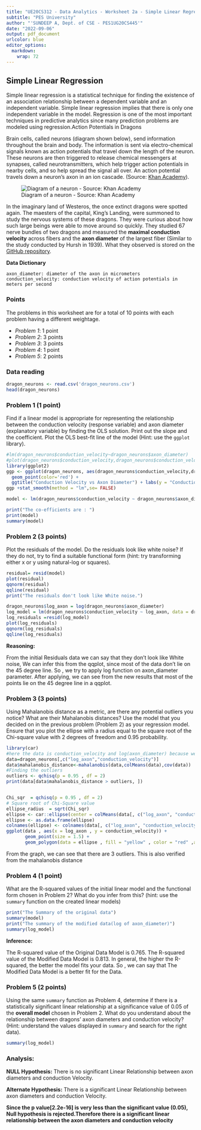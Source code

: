 ---
title: "UE20CS312 - Data Analytics - Worksheet 2a - Simple Linear Regression"
subtitle: "PES University"
author: "'SUNDEEP A, Dept. of CSE - PES1UG20CS445'"
date: "2022-09-06"
output: pdf_document
urlcolor: blue
editor_options:
  markdown:
    wrap: 72
---

## Simple Linear Regression

Simple linear regression is a statistical technique for finding the
existence of an association relationship between a dependent variable
and an independent variable. Simple linear regression implies that there
is only one independent variable in the model. Regression is one of the
most important techniques in predictive analytics since many prediction
problems are modeled using regression.Action Potentials in Dragons

Brain cells, called neurons (diagram shown below), send information
throughout the brain and body. The information is sent via
electro-chemical signals known as action potentials that travel down the
length of the neuron. These neurons are then triggered to release
chemical messengers at synapses, called neurotransmitters, which help
trigger action potentials in nearby cells, and so help spread the signal
all over. An action potential travels down a neuron's axon in an ion
cascade. (Source: [Khan
Academy](https://www.khanacademy.org/test-prep/mcat/organ-systems/neuron-membrane-potentials/a/action-potential-velocity)).

![Diagram of a neuron - Source: Khan Academy](neuron.png)

In the imaginary land of Westeros, the once extinct dragons were spotted
again. The maesters of the capital, King's Landing, were summoned to
study the nervous systems of these dragons. They were curious about how
such large beings were able to move around so quickly. They studied 67
nerve bundles of two dragons and measured the **maximal conduction
velocity** across fibers and the **axon diameter** of the largest fiber
(Similar to the study conducted by Hursh in 1939). What they observed is
stored on the [GitHub
repository](https://github.com/Data-Analytics-UE20CS312/Unit-2-Worksheets/blob/main/2a%20-%20Simple%20Linear%20Regression/dragon_neurons.csv).

**Data Dictionary**

    axon_diameter: diameter of the axon in micrometers
    conduction_velocity: conduction velocity of action potentials in meters per second

### Points

The problems in this worksheet are for a total of 10 points with each
problem having a different weightage.

-   *Problem 1*: 1 point
-   *Problem 2*: 3 points
-   *Problem 3*: 3 points
-   *Problem 4*: 1 point
-   *Problem 5*: 2 points

### Data reading

```{r csv}
dragon_neurons <- read.csv('dragon_neurons.csv')
head(dragon_neurons)
```

### Problem 1 (1 point)

Find if a linear model is appropriate for representing the relationship
between the conduction velocity (response variable) and axon diameter
(explanatory variable) by finding the OLS solution. Print out the slope
and the coefficient. Plot the OLS best-fit line of the model (Hint: use
the `ggplot` library).

```{r}
#lm(dragon_neurons$conduction_velocity~dragon_neurons$axon_diameter)
#plot(dragon_neurons$conduction_velocity,dragon_neurons$conduction_velocity)
library(ggplot2)
ggp <- ggplot(dragon_neurons, aes(dragon_neurons$conduction_velocity,dragon_neurons$axon_diameter)) +           
  geom_point(color='red') + 
  ggtitle("Conduction Velocity vs Axon Diameter") + labs(y = "Conduction Velocity", x = "Axon Diameter")
ggp +stat_smooth(method = "lm",se= FALSE)

model <- lm(dragon_neurons$conduction_velocity ~ dragon_neurons$axon_diameter, data=dragon_neurons)

print("The co-efficients are : ")
print(model)
summary(model)

```

### Problem 2 (3 points)

Plot the residuals of the model. Do the residuals look like white noise?
If they do not, try to find a suitable functional form (hint: try
transforming either x or y using natural-log or squares).

```{r}

residual= resid(model)
plot(residual)
qqnorm(residual)
qqline(residual)
print("The residuals don't look like White noise.")

dragon_neurons$log_axon = log(dragon_neurons$axon_diameter)
log_model = lm(dragon_neurons$conduction_velocity ~ log_axon, data = dragon_neurons)
log_residuals =resid(log_model)
plot(log_residuals)
qqnorm(log_residuals)
qqline(log_residuals)


```

**Reasoning:**

From the initial Residuals data we can say that they don't look like
White noise, We can infer this from the qqplot, since most of the data
don't lie on the 45 degree line. So , we try to apply log function on
axon_diameter parameter. After applying, we can see from the new results
that most of the points lie on the 45 degree line in a qqplot.

### Problem 3 (3 points)

Using Mahalanobis distance as a metric, are there any potential outliers
you notice? What are their Mahalanobis distances? Use the model that you
decided on in the previous problem (Problem 2) as your regression model.
Ensure that you plot the ellipse with a radius equal to the square root
of the Chi-square value with 2 degrees of freedom and 0.95 probability.

```{r}
library(car)
#here the data is conduction_velocity and log(axon_diameter) because we used that data in previous question.
data=dragon_neurons[,c("log_axon","conduction_velocity")]
data$mahalanobis_distance<-mahalanobis(data,colMeans(data),cov(data))
#Finding the outliers
outliers <- qchisq(p = 0.95 , df = 2)
print(data[data$mahalanobis_distance > outliers, ])


Chi_sqr  = qchisq(p = 0.95 , df = 2)
# Square root of Chi-Square value
ellipse_radius  = sqrt(Chi_sqr)
ellipse <- car::ellipse(center = colMeans(data[, c("log_axon", "conduction_velocity")]), shape = cov(data[, c("log_axon", "conduction_velocity")]) , radius = ellipse_radius ,segments = 150 , draw = FALSE)
ellipse <- as.data.frame(ellipse)
colnames(ellipse) <- colnames(data[, c("log_axon", "conduction_velocity")])
ggplot(data , aes(x = log_axon , y = conduction_velocity)) +
       geom_point(size = 1.5) +
       geom_polygon(data = ellipse , fill = "yellow" , color = "red" ,alpha = 0.5)+geom_text( aes(label = row.names(data)) , hjust = 1 , vjust = -1.5 ,size = 2.5 ) + ylab("Conduction Velocity of neurons") + xlab("log(Axon diameter)")

```

From the graph, we can see that there are 3 outliers. This is also
verified from the mahalanobis distance

### Problem 4 (1 point)

What are the R-squared values of the initial linear model and the
functional form chosen in Problem 2? What do you infer from this? (hint:
use the `summary` function on the created linear models)

```{r}
print("The Summary of the original data")
summary(model)
print("The summary of the modified data(log of axon_diameter)")
summary(log_model)
```

**Inference:**

The R-squared value of the Original Data Model is 0.765. The R-squared
value of the Modified Data Model is 0.813. In general, the higher the
R-squared, the better the model fits your data. So , we can say that The
Modified Data Model is a better fit for the Data.

### Problem 5 (2 points)

Using the same `summary` function as Problem 4, determine if there is a
statistically significant linear relationship at a significance value of
0.05 of the **overall model** chosen in Problem 2. What do you
understand about the relationship between dragons' axon diameters and
conduction velocity? (Hint: understand the values displayed in `summary`
and search for the right data).

```{r}
summary(log_model)
```

### **Analysis:**

**NULL Hypothesis:** There is no significant Linear Relationship between
axon diameters and conduction Velocity.

**Alternate Hypothesis:** There is a significant Linear Relationship
between axon diameters and conduction Velocity.

**Since the p value[2.2e-16] is very less than the significant value
(0.05), Null hypothesis is rejected.Therefore there is a significant
linear relationship between the axon diameters and conduction velocity**

